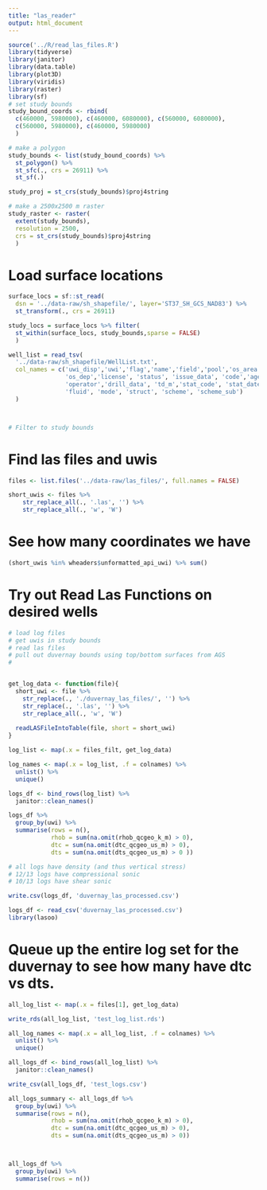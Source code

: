 ```yaml
---
title: "las_reader"
output: html_document
---
```


```r
source('../R/read_las_files.R')
library(tidyverse)
library(janitor)
library(data.table)
library(plot3D)
library(viridis)
library(raster)
library(sf)
# set study bounds
study_bound_coords <- rbind(
  c(460000, 5980000), c(460000, 6080000), c(560000, 6080000), 
  c(560000, 5980000), c(460000, 5980000)
  )

# make a polygon
study_bounds <- list(study_bound_coords) %>%
  st_polygon() %>%
  st_sfc(., crs = 26911) %>%
  st_sf(.)

study_proj = st_crs(study_bounds)$proj4string

# make a 2500x2500 m raster
study_raster <- raster(
  extent(study_bounds), 
  resolution = 2500,
  crs = st_crs(study_bounds)$proj4string
  )
```

# Load surface locations

```r
surface_locs = sf::st_read(
  dsn = '../data-raw/sh_shapefile/', layer='ST37_SH_GCS_NAD83') %>% 
  st_transform(., crs = 26911)

study_locs = surface_locs %>% filter(
  st_within(surface_locs, study_bounds,sparse = FALSE)
  )

well_list = read_tsv(
  '../data-raw/sh_shapefile/WellList.txt', 
  col_names = c('uwi_disp','uwi','flag','name','field','pool','os_area',
                'os_dep','license', 'status', 'issue_data', 'code','agent', 
                'operator','drill_data', 'td_m','stat_code', 'stat_date', 
                'fluid', 'mode', 'struct', 'scheme', 'scheme_sub')
  )



# Filter to study bounds
```

# Find las files and uwis

```r
files <- list.files('../data-raw/las_files/', full.names = FALSE)

short_uwis <- files %>%
    str_replace_all(., '.las', '') %>%
    str_replace_all(., 'w', 'W')
```

# See how many coordinates we have

```r
(short_uwis %in% wheaders$unformatted_api_uwi) %>% sum()

```

# Try out Read Las Functions on desired wells

```r


# load log files
# get uwis in study bounds
# read las files
# pull out duvernay bounds using top/bottom surfaces from AGS
# 


get_log_data <- function(file){
  short_uwi <- file %>%
    str_replace(., './duvernay_las_files/', '') %>%
    str_replace(., '.las', '') %>%
    str_replace_all(., 'w', 'W')
  
  readLASFileIntoTable(file, short = short_uwi)
}

log_list <- map(.x = files_filt, get_log_data)

log_names <- map(.x = log_list, .f = colnames) %>%
  unlist() %>%
  unique()

logs_df <- bind_rows(log_list) %>%
  janitor::clean_names()

logs_df %>%
  group_by(uwi) %>%
  summarise(rows = n(), 
            rhob = sum(na.omit(rhob_qcgeo_k_m) > 0),
            dtc = sum(na.omit(dtc_qcgeo_us_m) > 0),
            dts = sum(na.omit(dts_qcgeo_us_m) > 0 ))

# all logs have density (and thus vertical stress)
# 12/13 logs have compressional sonic
# 10/13 logs have shear sonic

write.csv(logs_df, 'duvernay_las_processed.csv')

logs_df <- read_csv('duvernay_las_processed.csv')
library(lasoo)
```
# Queue up the entire log set for the duvernay to see how many have dtc vs dts. 

```r
all_log_list <- map(.x = files[1], get_log_data)

write_rds(all_log_list, 'test_log_list.rds')

all_log_names <- map(.x = all_log_list, .f = colnames) %>%
  unlist() %>%
  unique()

all_logs_df <- bind_rows(all_log_list) %>%
  janitor::clean_names()

write_csv(all_logs_df, 'test_logs.csv')

all_logs_summary <- all_logs_df %>%
  group_by(uwi) %>%
  summarise(rows = n(), 
            rhob = sum(na.omit(rhob_qcgeo_k_m) > 0),
            dtc = sum(na.omit(dtc_qcgeo_us_m) > 0),
            dts = sum(na.omit(dts_qcgeo_us_m) > 0))



all_logs_df %>%
  group_by(uwi) %>%
  summarise(rows = n())
```

